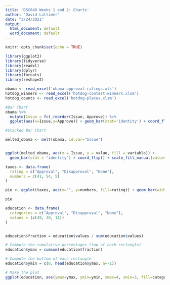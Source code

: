 ---
title: 'DSC640 Weeks 1 and 2: Charts'
author: "David Lattimer"
date: "3/24/2021"
output:
  html_document: default
  word_document: default
---

```{r setup, include=FALSE}
knitr::opts_chunk$set(echo = TRUE)
```

```{r include=FALSE}
library(ggplot2)
library(tidyverse)
library(readxl)
library(dplyr)
library(forcats)
library(reshape2)
```

```{r include=FALSE}
obama <- read_excel('obama-approval-ratings.xls')
hotdog_winners <- read_excel('hotdog-contest-winners.xlsm')
hotdog_counts <- read_excel('hotdog-places.xlsm')
```

```{r echo=FALSE}
#Bar Chart
obama %>%
  mutate(Issue = fct_reorder(Issue, Approve)) %>%
  ggplot(aes(x=Issue,y=Approve)) + geom_bar(stat='identity') + coord_flip() + labs(title='Obama Approval Ratings on Issues', x='Issue', y='Approval Rating')
```


```{r echo=FALSE}
#Stacked Bar Chart

melted_obama <- melt(obama, id.var="Issue")


ggplot(melted_obama, aes(x = Issue, y = value, fill = variable)) + 
  geom_bar(stat = "identity") + coord_flip() + scale_fill_manual(values = c("#F2BC94","#30110D", "#722620")) + labs(title="                   Obama Ratings on Issues", x="Issue", y="Percentage")
```

```{r echo=FALSE}
taxes <- data.frame(
  rating = c("Approval", "Disapproval", "None"),
  numbers = c(41, 54, 5)
)

pie <- ggplot(taxes, aes(x="", y=numbers, fill=rating)) + geom_bar(width=1, stat="identity") + coord_polar("y", start=0) + scale_fill_manual(values = c("#F2BC94","#30110D", "#722620")) + labs(title="                  Pie Chart of Taxes Approval Ratings", x="", y="") + theme_void()

pie
```

```{r echo=FALSE}
education <- data.frame(
  categories = c("Approval", "Disapproval", "None"),
  values = (c(49, 40, 11))
)


education$fraction = education$values / sum(education$values)

# Compute the cumulative percentages (top of each rectangle)
education$ymax = cumsum(education$fraction)

# Compute the bottom of each rectangle
education$ymin = c(0, head(education$ymax, n=-1))

# Make the plot
ggplot(education, aes(ymax=ymax, ymin=ymin, xmax=4, xmin=3, fill=categories)) + geom_rect() + coord_polar(theta="y") +xlim(c(2, 4)) + scale_fill_manual(values = c("#F2BC94","#30110D", "#722620")) + labs(title="             Donut Chart of Education Approval Ratings", x="", y="") + theme_void()
```

